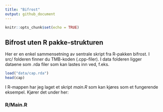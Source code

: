 ```yaml
---
title: "Bifrost"
output: github_document
---
```


```r
knitr::opts_chunk$set(echo = TRUE)
```

## Bifrost uten R pakke-strukturen

Her er en enkel sammensetning av sentrale skript fra R-pakken bifrost. I src/ folderen finner du TMB-koden (.cpp-filer). I data folderen ligger dataene som .rda filer som kan lastes inn ved, f.eks.
```r
load("data/cap.rda")
head(cap)
```

I R-mappen har jeg laget et skript *main.R* som kan kjøres som et fungerende eksempel. Kjører det under her: 

### R/Main.R

```r
```

